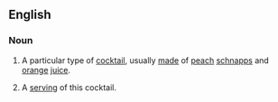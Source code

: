 ==English==
{{wikipedia}}
===Noun===
{{en-noun|s|-|head=[[fuzzy]] [[navel]]}}
#{{uncountable}} A particular type of [[cocktail]], usually [[made]] of [[peach]] [[schnapps]] and [[orange]] [[juice]].
#{{countable}} A [[serving]] of this cocktail.